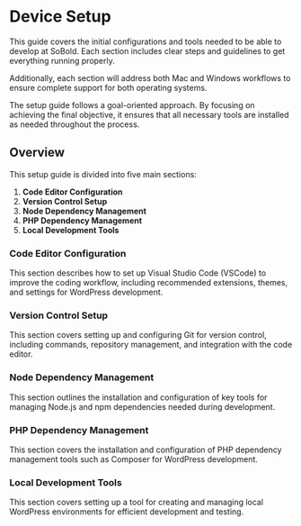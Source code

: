
# Device Setup

This guide covers the initial configurations and tools needed to be able to develop at SoBold. Each section includes clear steps and guidelines to get everything running properly.

Additionally, each section will address both Mac and Windows workflows to ensure complete support for both operating systems.

<Callout type="info">
The setup guide follows a goal-oriented approach. By focusing on achieving the final objective, it ensures that all necessary tools are installed as needed throughout the process.
</Callout>

## Overview

This setup guide is divided into five main sections:

1. **Code Editor Configuration**
2. **Version Control Setup**
3. **Node Dependency Management**
3. **PHP Dependency Management**
4. **Local Development Tools**

### Code Editor Configuration

This section describes how to set up Visual Studio Code (VSCode) to improve the coding workflow, including recommended extensions, themes, and settings for WordPress development.

### Version Control Setup

This section covers setting up and configuring Git for version control, including commands, repository management, and integration with the code editor.

### Node Dependency Management

This section outlines the installation and configuration of key tools for managing Node.js and npm dependencies needed during development.

### PHP Dependency Management

This section covers the installation and configuration of PHP dependency management tools such as Composer for WordPress development.

### Local Development Tools

This section covers setting up a tool for creating and managing local WordPress environments for efficient development and testing.
